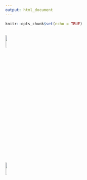 ```yaml
---
output: html_document
---
```


```r
knitr::opts_chunk$set(echo = TRUE)
```



<center>![](images/contact.jpg){width=10%, height=0%}</center>


<right>![](images/ovaries.png){width=10%, height=10%}</right>

<left>![](images/fisheggs.jpg){width=10%, height=10%}</left>



